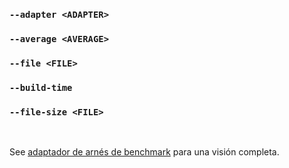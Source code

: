 ### `--adapter <ADAPTER>`
### `--average <AVERAGE>`
### `--file <FILE>`
### `--build-time`
### `--file-size <FILE>`

<br />

See [adaptador de arnés de benchmark](/es/docs/explanation/adapters/) para una visión completa.
